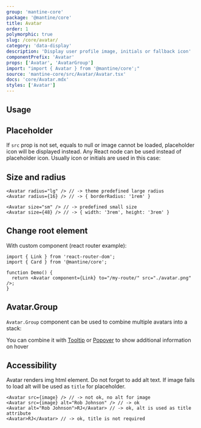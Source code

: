 ```yaml
---
group: 'mantine-core'
package: '@mantine/core'
title: Avatar
order: 1
polymorphic: true
slug: /core/avatar/
category: 'data-display'
description: 'Display user profile image, initials or fallback icon'
componentPrefix: 'Avatar'
props: ['Avatar', 'AvatarGroup']
import: "import { Avatar } from '@mantine/core';"
source: 'mantine-core/src/Avatar/Avatar.tsx'
docs: 'core/Avatar.mdx'
styles: ['Avatar']
---
```



## Usage

<Demo data={AvatarDemos.usage} />

## Placeholder

If `src` prop is not set, equals to null or image cannot be loaded, placeholder icon will be displayed instead.
Any React node can be used instead of placeholder icon. Usually icon or initials are used in this case:

<Demo data={AvatarDemos.placeholders} />

## Size and radius

```tsx
<Avatar radius="lg" /> // -> theme predefined large radius
<Avatar radius={16} /> // -> { borderRadius: '1rem' }

<Avatar size="sm" /> // -> predefined small size
<Avatar size={48} /> // -> { width: '3rem', height: '3rem' }
```

<Demo data={AvatarDemos.configurator} />

## Change root element

<Demo data={AvatarDemos.link} />

With custom component (react router example):

```tsx
import { Link } from 'react-router-dom';
import { Card } from '@mantine/core';

function Demo() {
  return <Avatar component={Link} to="/my-route/" src="./avatar.png" />;
}
```

## Avatar.Group

`Avatar.Group` component can be used to combine multiple avatars into a stack:

<Demo data={AvatarDemos.group} />

You can combine it with [Tooltip](/core/tooltip/) or [Popover](/core/popover/) to show additional information on hover

<Demo data={AvatarDemos.groupTooltip} />

## Accessibility

Avatar renders img html element. Do not forget to add alt text.
If image fails to load alt will be used as `title` for placeholder.

```tsx
<Avatar src={image} /> // -> not ok, no alt for image
<Avatar src={image} alt="Rob Johnson" /> // -> ok
<Avatar alt="Rob Johnson">RJ</Avatar> // -> ok, alt is used as title attribute
<Avatar>RJ</Avatar> // -> ok, title is not required
```
